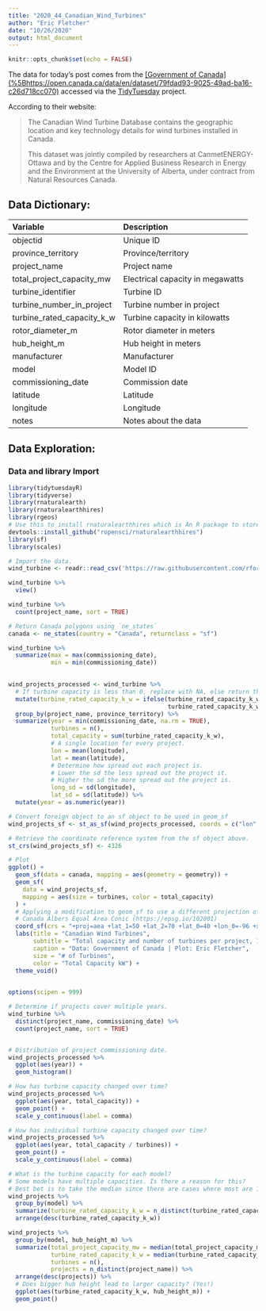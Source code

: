 ```yaml
---
title: "2020_44_Canadian_Wind_Turbines"
author: "Eric Fletcher"
date: "10/26/2020"
output: html_document
---
```


```r
knitr::opts_chunk$set(echo = FALSE)
```

The data for today's post comes from the [[Government of Canada](%5Bhttps://open.canada.ca/data/en/dataset/79fdad93-9025-49ad-ba16-c26d718cc070)]([<https://open.canada.ca/data/en/dataset/79fdad93-9025-49ad-ba16-c26d718cc070>](https://open.canada.ca/data/en/dataset/79fdad93-9025-49ad-ba16-c26d718cc070){.uri}) accessed via the [TidyTuesday](<https://github.com/rfordatascience/tidytuesday/blob/master/data/2020/2020-10-27/readme.md>) project.

According to their website:

> The Canadian Wind Turbine Database contains the geographic location and key technology details for wind turbines installed in Canada.
>
> This dataset was jointly compiled by researchers at CanmetENERGY-Ottawa and by the Centre for Applied Business Research in Energy and the Environment at the University of Alberta, under contract from Natural Resources Canada.

## Data Dictionary:

| Variable                    | Description                      |
|:----------------------------|:---------------------------------|
| objectid                    | Unique ID                        |
| province_territory          | Province/territory               |
| project_name                | Project name                     |
| total_project_capacity_mw   | Electrical capacity in megawatts |
| turbine_identifier          | Turbine ID                       |
| turbine_number_in_project   | Turbine number in project        |
| turbine_rated_capacity_k\_w | Turbine capacity in kilowatts    |
| rotor_diameter_m            | Rotor diameter in meters         |
| hub_height_m                | Hub height in meters             |
| manufacturer                | Manufacturer                     |
| model                       | Model ID                         |
| commissioning_date          | Commission date                  |
| latitude                    | Latitude                         |
| longitude                   | Longitude                        |
| notes                       | Notes about the data             |

## Data Exploration:

### Data and library Import

```r
library(tidytuesdayR)
library(tidyverse)
library(rnaturalearth)
library(rnaturalearthhires)
library(rgeos)
# Use this to install rnaturalearthhires which is An R package to store data for the rnaturalearth package.
devtools::install_github("ropensci/rnaturalearthhires")
library(sf)
library(scales)
```

```r
# Import the data.
wind_turbine <- readr::read_csv('https://raw.githubusercontent.com/rfordatascience/tidytuesday/master/data/2020/2020-10-27/wind-turbine.csv')

```

```r
wind_turbine %>% 
  view()

wind_turbine %>% 
  count(project_name, sort = TRUE)
```

```r
# Return Canada polygons using `ne_states`
canada <- ne_states(country = "Canada", returnclass = "sf")

wind_turbine %>% 
  summarize(max = max(commissioning_date),
            min = min(commissioning_date))
 

```

```r
wind_projects_processed <- wind_turbine %>% 
  # If turbine capacity is less than 0, replace with NA, else return the turbine capacity.
  mutate(turbine_rated_capacity_k_w = ifelse(turbine_rated_capacity_k_w < 0, NA,
                                             turbine_rated_capacity_k_w)) %>% 
  group_by(project_name, province_territory) %>% 
  summarize(year = min(commissioning_date, na.rm = TRUE),
            turbines = n(),
            total_capacity = sum(turbine_rated_capacity_k_w),
            # A single location for every project. 
            lon = mean(longitude),
            lat = mean(latitude),
            # Determine how spread out each project is.
            # Lower the sd the less spread out the project it.
            # Higher the sd the more spread out the project is.
            long_sd = sd(longitude),
            lat_sd = sd(latitude)) %>% 
  mutate(year = as.numeric(year))

# Convert foreign object to an sf object to be used in geom_sf
wind_projects_sf <- st_as_sf(wind_projects_processed, coords = c("lon", "lat"))

# Retrieve the coordinate reference system from the sf object above. 
st_crs(wind_projects_sf) <- 4326

# Plot 
ggplot() +
  geom_sf(data = canada, mapping = aes(geometry = geometry)) +
  geom_sf(
    data = wind_projects_sf,
    mapping = aes(size = turbines, color = total_capacity)
  ) +
  # Applying a modification to geom_sf to use a different projection of the map.
  # Canada Albers Equal Area Conic (https://epsg.io/102001)
  coord_sf(crs = "+proj=aea +lat_1=50 +lat_2=70 +lat_0=40 +lon_0=-96 +x_0=0 +y_0=0 +datum=NAD83 +units=m +no_defs") +
  labs(title = "Canadian Wind Turbines",
       subtitle = "Total capacity and number of turbines per project, 1993 - 2019",
       caption = "Data: Government of Canada | Plot: Eric Fletcher",
       size = "# of Turbines",
       color = "Total Capacity kW") +
  theme_void()
  

```

```r
options(scipen = 999)

# Determine if projects cover multiple years. 
wind_turbine %>% 
  distinct(project_name, commissioning_date) %>% 
  count(project_name, sort = TRUE)


# Distribution of project commissioning date.
wind_projects_processed %>% 
  ggplot(aes(year)) +
  geom_histogram()

# How has turbine capacity changed over time? 
wind_projects_processed %>% 
  ggplot(aes(year, total_capacity)) +
  geom_point() +
  scale_y_continuous(label = comma)

# How has individual turbine capacity changed over time?
wind_projects_processed %>% 
  ggplot(aes(year, total_capacity / turbines)) +
  geom_point() +
  scale_y_continuous(label = comma)

# What is the turbine capacity for each model?
# Some models have multiple capacities. Is there a reason for this?
# Best bet is to take the median since there are cases where most are 1 value but sometimes another.
wind_projects %>% 
  group_by(model) %>% 
  summarize(turbine_rated_capacity_k_w = n_distinct(turbine_rated_capacity_k_w)) %>% 
  arrange(desc(turbine_rated_capacity_k_w))

wind_projects %>% 
  group_by(model, hub_height_m) %>%
  summarize(total_project_capacity_mw = median(total_project_capacity_mw),
            turbine_rated_capacity_k_w = median(turbine_rated_capacity_k_w),
            turbines = n(),
            projects = n_distinct(project_name)) %>% 
  arrange(desc(projects)) %>% 
  # Does bigger hub height lead to larger capacity? (Yes!)
  ggplot(aes(turbine_rated_capacity_k_w, hub_height_m)) +
  geom_point()

  
```
